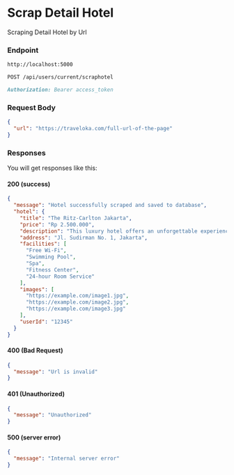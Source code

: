 # Scrap Detail Hotel

Scraping Detail Hotel by Url

### Endpoint

```md filename="Base URL"
http://localhost:5000
```

```md filename="Method and Endpoint"
POST /api/users/current/scraphotel
```

```md filename="Headers"
Authorization: Bearer access_token
```

### Request Body

```json filename="Request Body"
{
  "url": "https://traveloka.com/full-url-of-the-page"
}
```

### Responses

You will get responses like this:

#### 200 (success)

```json filename="Response Body"
{
  "message": "Hotel successfully scraped and saved to database",
  "hotel": {
    "title": "The Ritz-Carlton Jakarta",
    "price": "Rp 2.500.000",
    "description": "This luxury hotel offers an unforgettable experience with 5-star amenities, breathtaking city views, and world-class services.",
    "address": "Jl. Sudirman No. 1, Jakarta",
    "facilities": [
      "Free Wi-Fi",
      "Swimming Pool",
      "Spa",
      "Fitness Center",
      "24-hour Room Service"
    ],
    "images": [
      "https://example.com/image1.jpg",
      "https://example.com/image2.jpg",
      "https://example.com/image3.jpg"
    ],
    "userId": "12345"
  }
}
```

#### 400 (Bad Request)

```json filename="Response Body"
{
  "message": "Url is invalid"
}
```

#### 401 (Unauthorized)

```json filename="Response Body"
{
  "message": "Unauthorized"
}
```

#### 500 (server error)

```json filename="Response Body"
{
  "message": "Internal server error"
}
```
